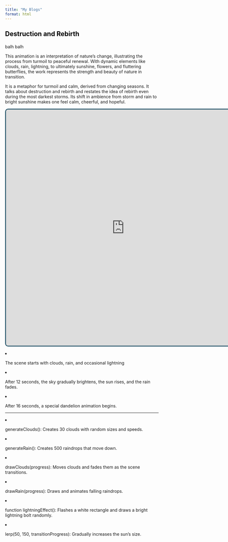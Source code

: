 ```yaml
---
title: "My Blogs"
format: html
---
```


```{=html}
<style>

.navbar {
    background: #2f5c70;
    padding: 15px 20px;
    display: flex;
    justify-content: space-between;
    align-items: center;
}

.navbar a {
    color: white;
    text-decoration: none;
    margin: 0 15px;
    font-size: 18px;
    transition: 0.3s;
  }
  
  .navbar a:hover {
    color: #bee7fa;
  }

</style>
```

<h2 style="color:black">

Destruction and Rebirth

</h2>

<p>

balh balh

This animation is an interpretation of nature’s change, illustrating the process from turmoil to peaceful renewal. With dynamic elements like clouds, rain, lightning, to ultimately sunshine, flowers, and fluttering butterflies, the work represents the strength and beauty of nature in transition.

It is a metaphor for turmoil and calm, derived from changing seasons. It talks about destruction and rebirth and restates the idea of rebirth even during the most darkest storms. Its shift in ambience from storm and rain to bright sunshine makes one feel calm, cheerful, and hopeful.

</p>

::: {#p5-container}
<iframe src="https://editor.p5js.org/diyamantri/sketches/8Xz9iE-N_" width="775px" height="775px" style="border: 3px solid #2f5c70; border-radius: 10px;">

</iframe>
:::

<p>

<li>

The scene starts with clouds, rain, and occasional lightning

<li>

After 12 seconds, the sky gradually brightens, the sun rises, and the rain fades.

<li>

After 16 seconds, a special dandelion animation begins.

<hr>

<li>

generateClouds(): Creates 30 clouds with random sizes and speeds.

<li>

generateRain(): Creates 500 raindrops that move down.

<li>

drawClouds(progress): Moves clouds and fades them as the scene transitions.

<li>

drawRain(progress): Draws and animates falling raindrops.

<li>

function lightningEffect(): Flashes a white rectangle and draws a bright lightning bolt randomly.

<li>

lerp(50, 150, transitionProgress): Gradually increases the sun’s size.

</p>

